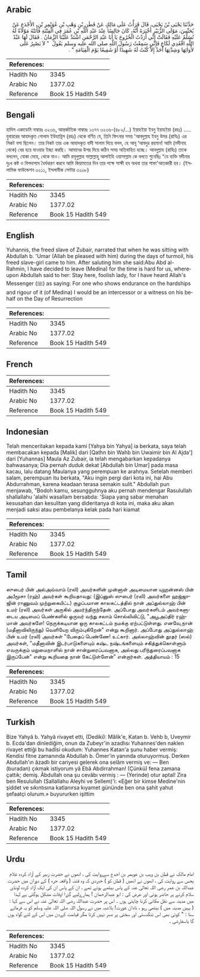 ## Arabic


<div dir="rtl" lang="ar" style={{fontSize:'larger',backgroundColor:'#f8f9fa',padding:20}}>
حَدَّثَنَا يَحْيَى بْنُ يَحْيَى، قَالَ قَرَأْتُ عَلَى مَالِكٍ عَنْ قَطَنِ بْنِ وَهْبِ بْنِ عُوَيْمِرِ بْنِ، الأَجْدَعِ عَنْ يُحَنِّسَ، مَوْلَى الزُّبَيْرِ أَخْبَرَهُ أَنَّهُ، كَانَ جَالِسًا عِنْدَ عَبْدِ اللَّهِ بْنِ عُمَرَ فِي الْفِتْنَةِ فَأَتَتْهُ مَوْلاَةٌ لَهُ تُسَلِّمُ عَلَيْهِ فَقَالَتْ إِنِّي أَرَدْتُ الْخُرُوجَ يَا أَبَا عَبْدِ الرَّحْمَنِ اشْتَدَّ عَلَيْنَا الزَّمَانُ ‏.‏ فَقَالَ لَهَا عَبْدُ اللَّهِ اقْعُدِي لَكَاعِ فَإِنِّي سَمِعْتُ رَسُولَ اللَّهِ صلى الله عليه وسلم يَقُولُ ‏ "‏ لاَ يَصْبِرُ عَلَى لأْوَائِهَا وَشِدَّتِهَا أَحَدٌ إِلاَّ كُنْتُ لَهُ شَهِيدًا أَوْ شَفِيعًا يَوْمَ الْقِيَامَةِ ‏"‏ ‏.‏
</div>
<div style={{backgroundColor:'#f8f9fa',padding:20, marginBottom: 10}}><table> <thead> <tr> <th>References:</th> <th></th> </tr> </thead> <tbody><tr><td>Hadith No</td><td>3345</td></tr><tr><td>Arabic No</td><td>1377.02</td></tr><tr><td>Reference</td><td>Book 15 Hadith 549</td></tr></tbody></table></div>

## Bengali


<div dir="ltr" lang="bn" style={{fontSize:'larger',backgroundColor:'#f8f9fa',padding:20}}>
হাদিস একাডেমি নাম্বারঃ ৩২৩৬, আন্তর্জাতিক নাম্বারঃ ১৩৭৭ ৩২৩৬-(৪৮২/...) ইয়াহইয়া ইবনু ইয়াহইয়া (রহঃ) ..... যুবায়রের আযাদকৃত গোলাম ইউহান্নিস (রহঃ) থেকে বর্ণিত যে, তিনি ফিৎনার সময় 'আবদুল্লাহ ইবনু উমর (রাযিঃ) এর নিকট বসা ছিলেন। তার নিকট তার এক আযাদকৃত বাদী সালাম দিয়ে বলল, হে আবূ ‘আবদুর রহমান! আমি (মদীনাহ থেকে) বের হয়ে যাওয়ার ইচ্ছা করছি। আমাদের উপর দিয়ে কঠিন সময় অতিবাহিত হচ্ছে। আবদুল্লাহ (রাযিঃ) তাকে বললেন, বোকা মেয়ে, থেকে যাও। আমি রসূলুল্লাহ সাল্লাল্লাহু আলাইহি ওয়াসাল্লাম কে বলতে শুনেছিঃ “যে ব্যক্তি মদীনার দুঃখ কষ্ট ও বিপদাপদে ধৈর্যধারণ করবে আমি কিয়ামতের দিন তার পক্ষে সাক্ষী হব অথবা তার শাফা'আতকারী হব। (ইসলামিক ফাউন্ডেশন ৩২১১, ইসলামীক সেন্টার ৩২০৮)
</div>
<div style={{backgroundColor:'#f8f9fa',padding:20, marginBottom: 10}}><table> <thead> <tr> <th>References:</th> <th></th> </tr> </thead> <tbody><tr><td>Hadith No</td><td>3345</td></tr><tr><td>Arabic No</td><td>1377.02</td></tr><tr><td>Reference</td><td>Book 15 Hadith 549</td></tr></tbody></table></div>

## English


<div dir="ltr" lang="en" style={{fontSize:'larger',backgroundColor:'#f8f9fa',padding:20}}>
Yuhannis, the freed slave of Zubair, narrated that when he was sitting with Abdullah b. 'Umar (Allah be pleased with him) during the days of turmoil, his freed slave-girl came to him. After saluting him she said:Abu Abd al-Rahmin, I have decided to leave (Medina) for the time is hard for us, whereupon Abdullah said to her: Stay here, foolish lady, for I have heard Allah's Messenger (ﷺ) as saying: For one who shows endurance on the hardships and rigour of it (of Medina) I would be an intercessor or a witness on his behalf on the Day of Resurrection
</div>
<div style={{backgroundColor:'#f8f9fa',padding:20, marginBottom: 10}}><table> <thead> <tr> <th>References:</th> <th></th> </tr> </thead> <tbody><tr><td>Hadith No</td><td>3345</td></tr><tr><td>Arabic No</td><td>1377.02</td></tr><tr><td>Reference</td><td>Book 15 Hadith 549</td></tr></tbody></table></div>

## French


<div dir="ltr" lang="fr" style={{fontSize:'larger',backgroundColor:'#f8f9fa',padding:20}}>

</div>
<div style={{backgroundColor:'#f8f9fa',padding:20, marginBottom: 10}}><table> <thead> <tr> <th>References:</th> <th></th> </tr> </thead> <tbody><tr><td>Hadith No</td><td>3345</td></tr><tr><td>Arabic No</td><td>1377.02</td></tr><tr><td>Reference</td><td>Book 15 Hadith 549</td></tr></tbody></table></div>

## Indonesian


<div dir="ltr" lang="id" style={{fontSize:'larger',backgroundColor:'#f8f9fa',padding:20}}>
Telah menceritakan kepada kami [Yahya bin Yahya] ia berkata, saya telah membacakan kepada [Malik] dari [Qathn bin Wahb bin Uwaimir bin Al Ajda'] dari [Yuhannas] Maula Az Zubair, ia telah mengabarkan kepadanya bahwasanya; Dia pernah duduk dekat [Abdullah bin Umar] pada masa kacau, lalu datang Maulanya yang perempuan ke arahnya. Setelah memberi salam, perempuan itu berkata, "Aku ingin pergi dari kota ini, hai Abu Abdurrahman, karena keadaan terasa semakin sulit." Abdullah pun menjawab, "Bodoh kamu, sesungguhnya aku pernah mendengar Rasulullah shallallahu 'alaihi wasallam bersabda: 'Siapa yang sabar menahan kesusahan dan kesulitan yang dideritanya di kota ini, maka aku akan menjadi saksi atau pembelanya kelak pada hari kiamat
</div>
<div style={{backgroundColor:'#f8f9fa',padding:20, marginBottom: 10}}><table> <thead> <tr> <th>References:</th> <th></th> </tr> </thead> <tbody><tr><td>Hadith No</td><td>3345</td></tr><tr><td>Arabic No</td><td>1377.02</td></tr><tr><td>Reference</td><td>Book 15 Hadith 549</td></tr></tbody></table></div>

## Tamil


<div dir="ltr" lang="ta" style={{fontSize:'larger',backgroundColor:'#f8f9fa',padding:20}}>
ஸுபைர் பின் அல்அவ்வாம் (ரலி) அவர்களின் முன்னாள் அடிமையான யுஹன்னஸ் பின் அபீமூசா (ரஹ்) அவர்கள் கூறியதாவது: (இப்னுஸ் ஸுபைர் (ரலி) அவர்களை ஹஜ்ஜாஜின் ராணுவம் முற்றுகையிட்ட) குழப்பமான காலகட்டத்தில் நான் அப்துல்லாஹ் பின் உமர் (ரலி) அவர்கள் அருகில் அமர்ந்திருந்தேன். அப்போது அவர்களிடம் அவர்களுடைய அடிமைப் பெண்களில் ஒருவர் வந்து சலாம் சொல்லிவிட்டு, "அபூஅப்திர் ரஹ்மான் அவர்களே! நெருக்கடியான ஒரு காலகட்டம் நமக்கு ஏற்பட்டுள்ளது. எனவே,நான் (மதீனாவிலிருந்து) வெளியேற விரும்புகிறேன்" என்று கூறினார். அப்போது அப்துல்லாஹ் பின் உமர் (ரலி) அவர்கள் "பேதைப் பெண்ணே! உட்கார். அல்லாஹ்வின் தூதர் (ஸல்) அவர்கள், "மதீனாவின் இடர்பாடுகளையும் கஷ்ட நஷ்டங்களையும் சகித்துக்கொள்ளும் எவருக்கும் மறுமைநாளில் நான் சான்றுரைப்பவனாக, அல்லது பரிந்துரைப்பவனாக இருப்பேன்" என்று கூறியதை நான் கேட்டுள்ளேன்" என்றார்கள். அத்தியாயம் : 15
</div>
<div style={{backgroundColor:'#f8f9fa',padding:20, marginBottom: 10}}><table> <thead> <tr> <th>References:</th> <th></th> </tr> </thead> <tbody><tr><td>Hadith No</td><td>3345</td></tr><tr><td>Arabic No</td><td>1377.02</td></tr><tr><td>Reference</td><td>Book 15 Hadith 549</td></tr></tbody></table></div>

## Turkish


<div dir="ltr" lang="tr" style={{fontSize:'larger',backgroundColor:'#f8f9fa',padding:20}}>
Bize Yahyâ b. Yahyâ rivayet etti, (Dediki): Mâlik'e, Katan b. Vehb b, Uveymir b. Ecda'dan dinlediğim, onun da Zubeyr'in azadlısı Yuhannes'den naklen rivayet ettiği bu hadîsi okudum: Yuhannes Katan'a şunu haber vermiş: Kendisi fitne zamanında Abdullah b. Ömer'in yanında oturuyormuş. Derken Abdullah'ın âzadlı bir cariyesi gelerek ona selâm vermiş ve: — Ben (buradan) çıkmak istiyorum yâ Ebâ Abdirrahman! (Çünkü) fena zamana çattık; demiş. Âbdullah ona şu cevâbı vermiş : — (Yerinde) otur aptal! Zira ben Resulullah (Sallallahu Aleyhi ve Sellem)'i: «Eğer bir kimse Medine'nin şiddet ve sıkıntısına katlanırsa kıyamet gününde ben ona şahit yahut şefaatçi olurum.» buyururken işittim
</div>
<div style={{backgroundColor:'#f8f9fa',padding:20, marginBottom: 10}}><table> <thead> <tr> <th>References:</th> <th></th> </tr> </thead> <tbody><tr><td>Hadith No</td><td>3345</td></tr><tr><td>Arabic No</td><td>1377.02</td></tr><tr><td>Reference</td><td>Book 15 Hadith 549</td></tr></tbody></table></div>

## Urdu


<div dir="rtl" lang="ur" style={{fontSize:'larger',backgroundColor:'#f8f9fa',padding:20}}>
امام مالک نے قطن بن وہب بن عویمر بن اجدع سےروایت کی ، انھوں نے حضرت زبیر کے آزاد کردہ غلام یحس سے روایت کی ، انھوں نے انھیں ( قطن کو ) خبردی کہ وہ فتنہ ( واقعہ حرہ ) کے دوران میں حضرت عبداللہ بن عمر رضی اللہ تعالیٰ عنہ کے پاس بیٹھے ہوئے تھے ، ان کے پاس ان کی ایک آزاد کردہ لونڈی سلام کرنے پر حاضر ہوئی اور عرض کی : ابو عبدالرحمان ! ہمارےلیے گزرا اوقات مشکل ہوگئی ہے لہذا میں مدینہ سے نقل مکانی کرنا چاہتی ہوں ۔ اس پر حضرت عبداللہ رضی اللہ تعالیٰ عنہ نے اس سے کہا : ( یہیں مدینہ میں ) بیٹھی رہو ، نادان عورت! بلاشبہ میں نے رسول اللہ صلی اللہ علیہ وسلم کو یہ فرماتے سنا : " کوئی بھی اس تنگدستی اور سختی پر صبر نہیں کرتا مگر قیامت کےدن میں اس کے لئے گواہ ہوں گا یاسفارشی ۔
</div>
<div style={{backgroundColor:'#f8f9fa',padding:20, marginBottom: 10}}><table> <thead> <tr> <th>References:</th> <th></th> </tr> </thead> <tbody><tr><td>Hadith No</td><td>3345</td></tr><tr><td>Arabic No</td><td>1377.02</td></tr><tr><td>Reference</td><td>Book 15 Hadith 549</td></tr></tbody></table></div>